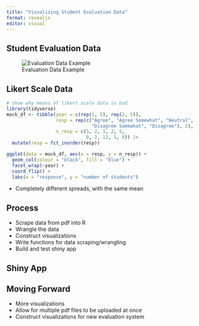 ```yaml
---
title: "Visualizing Student Evaluation Data"
format: revealjs
editor: visual
---
```

## Student Evaluation Data 

![Evaluation Data Example](page_2.jpg)

## Likert Scale Data 

```r
# show why means of likert scale data is bad 
library(tidyverse)
mock_df <- tibble(year = c(rep(1, 5), rep(2, 5)),
                  resp = rep(c("Agree", "Agree Somewhat", "Neutral",
                               "Disagree Somewhat", "Disagree"), 2),
                  n_resp = c(5, 2, 1, 2, 5,
                             0, 2, 12, 1, 0)) |>
  mutate(resp = fct_inorder(resp))

ggplot(data = mock_df, aes(x = resp, y = n_resp)) +
  geom_col(colour = "black", fill = "blue") +
  facet_wrap(~year) +
  coord_flip() +
  labs(x = "response", y = "number of students")
```

-   Completely different spreads, with the same mean 

## Process

-   Scrape data from pdf into R
-   Wrangle the data 
-   Construct visualizations 
-   Write functions for data scraping/wrangling 
-   Build and test shiny app 

## Shiny App


## Moving Forward 

-   More visualizations 
-   Allow for multiple pdf files to be uploaded at once
-   Construct visualizations for new evaluation system
